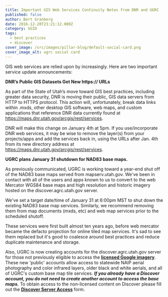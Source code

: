 ```yaml
---
title: Important GIS Web Services Continuity Notes from DNR and UGRC
published: false
author: Bert Granberg
date: 2016-12-20T23:21:12.000Z
category: SGID
tags:
  - best practices
  - discover
cover_image: /src/images/pillar-blog/default-social-card.png
cover_image_alt: ugrc social card
---
```



GIS web services are relied upon by increasingly. Here are two important service update announcements:

**DNR’s Public GIS Datasets Get New https:// URLs**

As part of the State of Utah’s move toward GIS best practices, including greater data security, DNR is moving their public, GIS data servers from HTTP to HTTPS protocol. This action will, unfortunately, break data links within .mxds, other desktop GIS software, web maps, and custom applications that reference DNR data currently found at https://maps.dnr.utah.gov/arcgis/rest/services.

DNR will make this change on January 4th at 5pm. If you use/incorporate DNR web services, it may be wise to remove the layer(s) from your projects/apps and add the services back in, using the URLs after Jan. 4th from its new directory address at https://maps.dnr.utah.gov/arcgis/rest/services.

**UGRC plans January 31 shutdown for NAD83 base maps.**

As previously communicated, UGRC is working toward a year-end shut off of the NAD83 base maps served from mapserv.utah.gov. We've been in contact with all of the users and apps known to us to convert to the web Mercator WGS84 base maps and high resolution and historic imagery hosted on the discover.agrc.utah.gov server.

We've set a target date/time of January 31 at 6:00pm MST to shut down the existing NAD83 base map services. Similarly, we recommend removing them from map documents (mxds, etc) and web map services prior to the scheduled shutoff.

These services were first built almost ten years ago, before web mercator became the defacto projection for online tiled map services. It's sad to see them replaced but it's good to coalesce around best practices and reduce duplicate maintenance and storage.

Also, UGRC is now creating accounts for the discover.agrc.utah.gov server for those not previously eligible to access the **[licensed Google imagery](/documentation/discover/licensed-imagery/)**. These new 'public' accounts allow access to statewide NAIP aerial photography and color infrared layers, older black and white aerials, and all of UGRC's custom base map tile services. **_If you already have a Discover account, you do not need to create another account to access the base maps._** To obtain access to the non-licensed content on Discover please fill out the **[Discover Server Access](https://docs.google.com/a/utah.gov/forms/d/e/1FAIpQLScvASb37-R9WeFHNUsbIYEcVzQ_ceT__G4PZUaCx_xZxTuEpA/viewform)** form.

<Contacts subject={frontmatter.title} contactKey="change_manager" />
